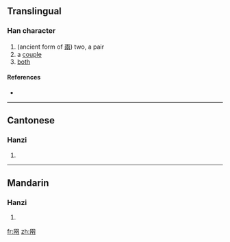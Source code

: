 ==Translingual==

===Han character===
{{Han char|rn=11|rad=入|as=05|sn=7|four=|canj=月中人人 (BLOO)}}

# (ancient form of [[兩]]) two, a pair
# a [[couple]]
# [[both]]

====References====
* {{Han ref|kx=0126.100|hdz=10100.080|uh=34B3|ud=13491}}

----

==Cantonese==

===Hanzi===
{{yue-hanzi|jyut=|y=leung5}}

# {{defn|Cantonese|sort=入05}}

----

==Mandarin==

===Hanzi===
{{cmn-hanzi|pin=[[liǎng]] ([[liang3]])|wg=liang<sup>3</sup>}}

# {{defn|Mandarin|sort=入05}}

[[fr:㒳]]
[[zh:㒳]]